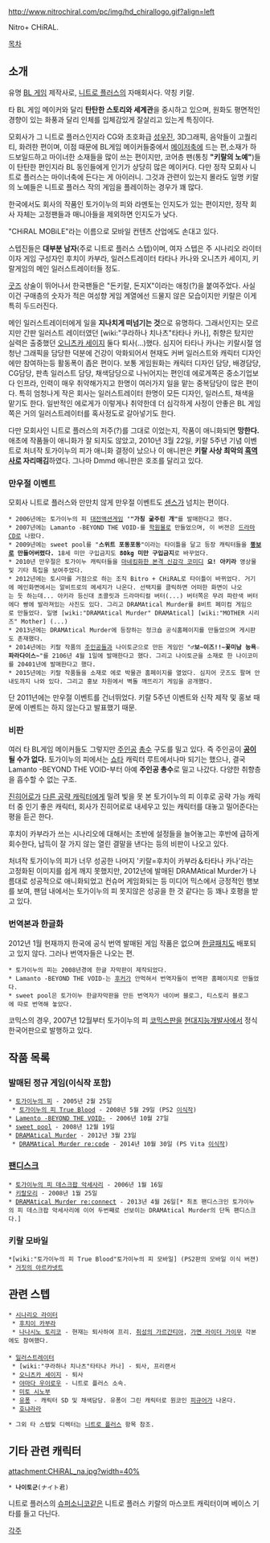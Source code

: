 http://www.nitrochiral.com/pc/img/hd_chirallogo.gif?align=left

Nitro+ CHiRAL. 

[[목차]]
== 소개 ==
유명 [[BL 게임]] 제작사로, [[니트로 플러스]]의 자매회사다. 약칭 키랄.

타 BL 게임 메이커와 달리 '''탄탄한 스토리와 세계관'''을 중시하고 있으며, 원화도 평면적인 경향이 있는 화풍과 달리  인체를 입체감있게 잘살리고 있는게 특징이다. 

모회사가 그 니트로 플러스인지라 CG와 초호화급 [[성우]]진, 3D그래픽, 음악들이 고퀄리티, 화려한 편이며, 이점 때문에 BL게임 메이커들중에서 [[메이저]]축에 드는 편,소재가 하드보일드하고 마이너한 소재들을 많이 쓰는 편이지만, 코어층 팬(통칭 '''"키랄의 노예"''')들이 탄탄한 편인지라 BL 동인들에게 인기가 상당히 많은 메이커다. 다만 정작 모회사 니트로 플러스는 마이너축에 든다는 게 아이러니. 그것과 관련이 있는지 몰라도 일명 키랄의 노예들은 니트로 플러스 작의 게임을 플레이하는 경우가 꽤 많다. 

한국에서도 회사의 작품인 토가이누의 피와 라멘토는 인지도가 있는 편이지만, 정작 회사 자체는 고정팬들과 매니아들을 제외하면 인지도가 낮다.

"CHiRAL MOBiLE"라는 이름으로 모바일 컨텐츠 산업에도 손대고 있다.

스텝진들은 '''대부분 남자'''(주로 니트로 플러스 스텝)이며, 여자 스텝은 주 시나리오 라이터이자 게임 구성자인 후치이 카부라, 일러스트레이터 타타나 카나와 오니츠카 세이지, 키랄게임의 메인 일러스트레이터들 정도.

[[굿즈]] 상술이 뛰어나서 한국팬들은 "돈키랄, 돈지X"이라는 애칭(?)을 붙여주었다. 사실 이건 구매층의 숫자가 적은 여성향 게임 계열에선 드물지 않은 모습이지만 키랄은 이게 특히 두드러진다.

메인 일러스트레이터에게 일을 '''지나치게 떠넘기는 것'''으로 유명하다. 그래서인지는 모르지만 간판 일러스트 레이터였던 [wiki:"쿠라하나 치나츠"타타나 카나], 취향은 탔지만 실력은 출중했던 [[오니츠카 세이지]] 둘다 퇴사(...)했다. 심지어 타타나 카나는 키랄시절 엄청난 그래픽을 담당한 덕분에 건강이 악화되어서 현재도 커버 일러스트와 캐릭터 디자인에만 참여하는등 활동폭이 좁은 편이다. 보통 게임원화는 캐릭터 디자인 담당, 배경담당, CG담당, 판촉 일러스트 담당, 채색담당으로 나뉘어지는 편인데 에로게쪽은 중소기업보다 인프라, 인력이 매우 취약해가지고 한명이 여러가지 일을 맡는 중복담당이 많은 편이다. 특히 엄청나게 작은 회사는 일러스트레이터 한명이 모든 디자인, 일러스트, 채색을 맡기도 한다. 일반적인 에로게가 이렇게나 취약한데 더 심각하게 사정이 안좋은 BL 게임쪽은 거의 일러스트레이터를 혹사정도로 갈아넣기도 한다. 

다만 모회사인 니트로 플러스의 저주(?)를 그대로 이었는지, 작품이 애니화되면 '''망한다.''' 애초에 작품들이 애니화가 잘 되지도 않았고, 2010년 3월 22일, 키랄 5주년 기념 이벤트로 처녀작 토가이누의 피가 애니화 결정이 났으나 이 애니판은 '''키랄 사상 최악의 [[흑역사]]로 자리매김'''하였다.  그나마 Dmmd 애니판은 호조를 달리고 있다.

=== 만우절 이벤트 ===
모회사 니트로 플러스와 만만치 않게 만우절 이벤트도 [[센스]]가 넘치는 편이다.

 * 2006년에는 토가이누의 피 [[대전액션게임]] ''''"가칭 굶주린 개"'''를 발매한다고 했다.
 * 2007년에는 Lamanto -BEYOND THE VOID-를 [[학원물]]로 만들었으며, 이 버젼은 [[드라마CD]]로 나왔다.
 * 2009년에는 sweet pool를 "'''스위트 포동포동'''"이라는 타이틀을 달고 등장 캐릭터들을 '''[[뚱보]]로 만들어버렸다.''' 18세 미만 구입금지도 '''80kg 미만 구입금지'''로 바꾸었다.
 * 2010년 만우절은 토가이누 캐릭터들을 [[푸콘 가족|마네킹화한 본격 신감각 코미디]] '''요! 아키라''' 영상물및 기타 특집을 보여주었다.
 * 2012년에는 토시마를 거점으로 하는 조직 Bitro + CHiRAL로 타이틀이 바뀌었다. 거기에 메인화면에서는 알비트로의 메세지가 나온다. 선택지를 클릭하면 어떠한 화면이 나오는 듯 하는데... 아키라 등신대 초콜릿과 드라마티컬 버터(...) 버터쪽은 무려 파란색 버터에다 빵에 발라져있는 사진도 있다. 그리고 DRAMAtical Murder를 8비트 페미컴 게임으로 만들었다. 일명 [wiki:"DRAMAtical Murder" DRAMAtical] [wiki:"MOTHER 시리즈" Mother] (...)
 * 2013년에는 DRAMAtical Murder에 등장하는 정크숍 공식홈페이지를 만들었으며 게시판도 존재했다.
 * 2014년에는 키랄 작품의 [[아키라(토가이누의 피)|주]][[코노에(라멘토)|인]][[사키야마 요우지|공]][[세라가키 아오바|들]]과 나이토군으로 만든 게임인 "'''♂보~이즈!!~꽃미남 능욕☆파라다이스~'''"를 2106년 4월 1일에 발매한다고 했다. 그리고 나이토군을 소재로 한 나이코미를 20401년에 발매한다고 했다.
 * 2015년에는 키랄 작품들을 소재로 에로 박물관 홈페이지를 열었다. 심지어 굿즈도 팔며 안내도까지 나와 있다. 그리고 홍보 차원에서 벽돌 깨뜨리기 게임을 공개했다.

단 2011년에는 만우절 이벤트를 건너뛰었다. 키랄 5주년 이벤트와 신작 제작 및 홍보 때문에 이벤트는 하지 않는다고 발표했기 때문.

=== 비판 ===
여러 타 BL게임 메이커들도 그렇지만 [[주인공]] [[총수]] 구도를 밀고 있다. 즉 주인공이 '''[[공]]이 될 수가 없다.''' 토가이누의 피에서는 [[쇼타]] 캐릭터 루트에서나마 되기는 했으나, 결국 Lamanto -BEYOND THE VOID-부터 아예 '''주인공 총수'''로 밀고 나갔다. 다양한 취향층을 흡수할 수 없는 구조.

[[나노(토가이누의 피)|진히어로]]가 [[시키(토가이누의 피)|다른 공략 캐릭터]]에게 밀려 빛을 못 본 토가이누의 피 이후로 공략 가능 캐릭터 중 인기 좋은 캐릭터, 회사가 진히어로로 내세우고 있는 캐릭터를 대놓고 밀어준다는 평을 듣곤 한다.

후치이 카부라가 쓰는 시나리오에 대해서는 초반에 설정들을 늘어놓고는 후반에 급하게 회수한다, 납득이 잘 가지 않는 열린 결말을 낸다는 등의 비판이 나오고 있다.

처녀작 토가이누의 피가 너무 성공한 나머지 '키랄=후치이 카부라＆타타나 카나'라는 고정화된 이미지를 쉽게 깨지 못했지만, 2012년에 발매된 DRAMAtical Murder가 나름대로 성공적으로 애니화되었고 컨슈머 게임화되는 등 미디어 믹스에서 긍정적인 행보를 보여, 팬덤 내에서는 토가이누의 피 못지않은 성공을 한 것 같다는 등 꽤나 호평을 받고 있다. 

=== 번역본과 한글화 ===
2012년 1월 현재까지 한국에 공식 번역 발매된 게임 작품은 없으며 [[한글패치]]도 배포되고 있지 않다. 그러나 번역자들은 나오는 편.
 * 토가이누의 피는 2008년경에 한글 자막판이 제작되었다.
 * Lamanto -BEYOND THE VOID-는 [[후커]]가 안먹혀서 번역자들이 번역판 홈페이지로 만들었다.
 * sweet pool은 토가이누 한글자막판을 만든 번역자가 네이버 블로그, 티스토리 블로그에 따로 번역해 놓았다.

코믹스의 경우, 2007년 12월부터 토가이누의 피 [[코믹스판]]을 [[현대지능개발사]]에서 정식 한국어판으로 발행하고 있다.

== 작품 목록 ==
=== 발매된 정규 게임(이식작 포함) ===
 * [[토가이누의 피]] - 2005년 2월 25일
  * [[토가이누의 피 True Blood]] - 2008년 5월 29일 (PS2 [[이식]]작)
 * [[Lamento -BEYOND THE VOID-]] - 2006년 10월 27일
 * [[sweet pool]] - 2008년 12월 19일
 * [[DRAMAtical Murder]] - 2012년 3월 23일
  * [[DRAMAtical Murder re:code]] - 2014년 10월 30일 (PS Vita [[이식]]작)

=== [[팬디스크]] ===
 * [[토가이누의 피 데스크팝 악세사리]] - 2006년 1월 16일
 * [[키랄모리]] - 2008년 1월 25일
 * [[DRAMAtical Murder re:connect]] - 2013년 4월 26일[* 최초 팬디스크인 토가이누의 피 데스크팝 악세사리에 이어 두번째로 선보이는 DRAMAtical Murder의 단독 팬디스크다.]
 
=== 키랄 모바일 ===
 *[wiki:"토가이누의 피 True Blood"토가이누의 피 모바일] (PS2판의 모바일 이식 버젼)
 * [[거짓의 아르카넷트]]

== 관련 스텝 ==
 * [[시나리오 라이터]]
  * [[후치이 카부라]]
  * [[나나시노 토리코]] - 현재는 퇴사하여 프리. [[취성의 가르간티아]], [[가면 라이더 가이무]] 각본에도 참여했다.
 
 * [[일러스트레이터]] 
  * [wiki:"쿠라하나 치나츠"타타나 카나] - 퇴사, 프리랜서
  * [[오니츠카 세이지]] - 퇴사
  * [[야마다 우이로우]] - 니트로 플러스 소속.
  * [[미토 시노부]]
  * [[유퐁]] - 캐릭터 SD 및 채색담당. 유퐁이 그린 캐릭터로 원코인 [[피규어]]가 나온다.
  * [[호냐라라]]

 * 그외 타 스텝및 디렉터는 [[니트로 플러스]] 항목 참조.

== 기타 관련 캐릭터 ==
attachment:CHiRAL_na.jpg?width=40%
 * '''나이토군'''(ナイト君)

니트로 플러스의 [[슈퍼소니코]]같은 니트로 플러스 키랄의 마스코트 캐릭터이며 베이스 기타를 들고 다닌다.

[[각주]]
